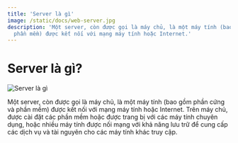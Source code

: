 ```yaml
---
title: 'Server là gì'
image: /static/docs/web-server.jpg
description: 'Một server, còn được gọi là máy chủ, là một máy tính (bao gồm phần cứng và
  phần mềm) được kết nối với mạng máy tính hoặc Internet.'
---
```


# Server là gì?

![Server là gì](/static/docs/web-server.jpg)

Một server, còn được gọi là máy chủ, là một máy tính (bao gồm phần cứng và phần
mềm) được kết nối với mạng máy tính hoặc Internet. Trên máy chủ, được cài đặt
các phần mềm hoặc được trang bị với các máy tính chuyên dụng, hoặc nhiều máy
tính được nối mạng với khả năng lưu trữ để cung cấp các dịch vụ và tài nguyên
cho các máy tính khác truy cập.
